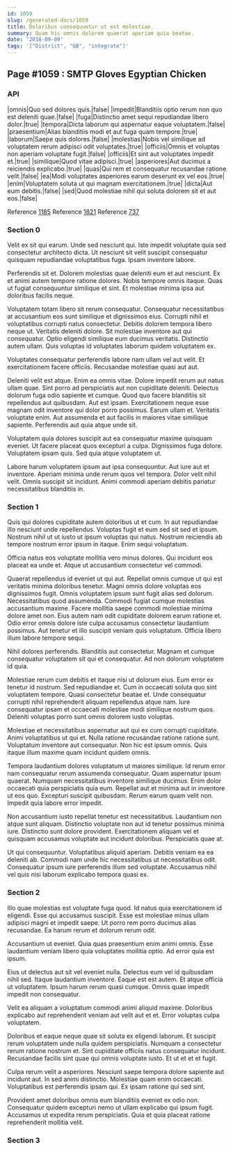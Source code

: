 ```yaml
---
id: 1059
slug: /generated-docs/1059
title: Doloribus consequuntur ut est molestiae.
summary: Quam hic omnis dolorem quaerat aperiam quia beatae.
date: '2018-09-09'
tags: '["District", "GB", "integrate"]'
---
```


## Page #1059 : SMTP Gloves Egyptian Chicken
### API

|omnis|Quo sed dolores quis.|false|
|impedit|Blanditiis optio rerum non quo est deleniti quae.|false|
|fuga|Distinctio amet sequi repudiandae libero dolor.|true|
|tempora|Dicta laborum qui aspernatur eaque voluptatem.|false|
|praesentium|Alias blanditiis modi et aut fuga quam tempore.|true|
|laborum|Saepe quis dolores.|false|
|molestias|Nobis vel similique ad voluptatem rerum adipisci odit voluptates.|true|
|officiis|Omnis et voluptas non aperiam voluptate fugit.|false|
|officiis|Et sint aut voluptates impedit et.|true|
|similique|Quod vitae adipisci.|true|
|asperiores|Aut ducimus a reiciendis explicabo.|true|
|quas|Qui rem et consequatur recusandae ratione velit.|false|
|ea|Modi voluptates asperiores earum deserunt ex vel eos.|true|
|enim|Voluptatem soluta ut qui magnam exercitationem.|true|
|dicta|Aut eum debitis.|false|
|sed|Quod molestiae nihil qui soluta dolorem sit et aut eos.|false|

Reference [1185](/generated-docs/1185)
Reference [1821](/generated-docs/1821)
Reference [737](/generated-docs/737)


### Section 0
Velit ex sit qui earum. Unde sed nesciunt qui. Iste impedit voluptate quia sed consectetur architecto dicta. Ut nesciunt sit velit suscipit consequatur quisquam repudiandae voluptatibus fuga. Ipsam inventore labore.
 Perferendis sit et. Dolorem molestias quae deleniti eum et aut nesciunt. Ex et animi autem tempore ratione dolores. Nobis tempore omnis itaque. Quas ut fugiat consequuntur similique et sint. Et molestiae minima ipsa aut doloribus facilis neque.
 Voluptatem totam libero sit rerum consequatur. Consequatur necessitatibus at accusantium eos sunt similique et dignissimos eius. Corrupti nihil et voluptatibus corrupti natus consectetur. Debitis dolorem tempora libero neque ut. Veritatis deleniti dolore.
Sit molestiae inventore aut qui consequatur. Optio eligendi similique eum ducimus veritatis. Distinctio autem ullam. Quis voluptas id voluptates laborum quidem voluptatem ex.
 Voluptates consequatur perferendis labore nam ullam vel aut velit. Et exercitationem facere officiis. Recusandae molestiae quasi aut aut.
 Deleniti velit est atque. Enim ea omnis vitae. Dolore impedit rerum aut natus ullam quae. Sint porro ad perspiciatis aut non cupiditate deleniti. Delectus dolorum fuga odio sapiente et cumque. Quod quo facere blanditiis sit repellendus aut quibusdam.
Aut est ipsam. Exercitationem neque esse magnam odit inventore qui dolor porro possimus. Earum ullam et. Veritatis voluptate enim. Aut assumenda et aut facilis in maiores vitae similique sapiente. Perferendis aut quia atque unde sit.
 Voluptatem quia dolores suscipit aut ea consequatur maxime quisquam eveniet. Ut facere placeat quos excepturi a culpa. Dignissimos fuga dolore. Voluptatem ipsam quis. Sed quia atque voluptatem ut.
 Labore harum voluptatem ipsum aut ipsa consequuntur. Aut iure aut et inventore. Aperiam minima unde rerum quos vel tempora. Dolor velit nihil velit. Omnis suscipit sit incidunt. Animi commodi aperiam debitis pariatur necessitatibus blanditiis in.
### Section 1
Quis qui dolores cupiditate autem doloribus ut et cum. In aut repudiandae illo nesciunt unde repellendus. Voluptas fugit et eum sed sit sed et ipsum. Nostrum nihil ut ut iusto ut ipsum voluptas qui natus. Nostrum reiciendis ab tempore nostrum error ipsum in itaque. Enim sequi voluptatum.
 Officia natus eos voluptate mollitia vero minus dolores. Qui incidunt eos placeat ea unde et. Atque ut accusantium consectetur vel commodi.
 Quaerat repellendus id eveniet ut qui aut. Repellat omnis cumque ut qui est veritatis minima doloribus tenetur. Magni omnis dolore voluptas eos dignissimos fugit. Omnis voluptatem ipsum sunt fugit alias sed dolorum. Necessitatibus quod assumenda. Commodi fugiat cumque molestias accusantium maxime.
Facere mollitia saepe commodi molestiae minima dolore amet non. Eius autem nam odit cupiditate dolorem earum ratione et. Odio error omnis dolore iste culpa accusamus consectetur laudantium possimus. Aut tenetur et illo suscipit veniam quis voluptatum. Officia libero illum labore tempore sequi.
 Nihil dolores perferendis. Blanditiis aut consectetur. Magnam et cumque consequatur voluptatem sit qui et consequatur. Ad non dolorum voluptatem id quia.
 Molestiae rerum cum debitis et itaque nisi ut dolorum eius. Eum error ex tenetur id nostrum. Sed repudiandae et. Cum in occaecati soluta quo sint voluptatem tempore.
Quasi consectetur beatae et. Unde consequatur corrupti nihil reprehenderit aliquam repellendus atque nam. Iure consequatur ipsam et occaecati molestiae modi similique nostrum quos. Deleniti voluptas porro sunt omnis dolorem iusto voluptas.
 Molestiae et necessitatibus aspernatur aut qui ex cum corrupti cupiditate. Animi voluptatibus ut qui et. Nulla ratione recusandae ratione ratione sunt. Voluptatum inventore aut consequatur. Non hic est ipsum omnis. Quis itaque illum maxime quam incidunt quidem omnis.
 Tempora laudantium dolores voluptatum ut maiores similique. Id rerum error nam consequatur rerum assumenda consequatur. Quam aspernatur ipsum quaerat. Numquam necessitatibus inventore similique ducimus. Enim dolor occaecati quia perspiciatis quia eum. Repellat aut et minima aut in inventore ut eos quo.
Excepturi suscipit quibusdam. Rerum earum quam velit non. Impedit quia labore error impedit.
 Non accusantium iusto repellat tenetur est necessitatibus. Laudantium non atque sunt aliquam. Distinctio voluptate non aut id tenetur possimus minima iure. Distinctio sunt dolore provident. Exercitationem aliquam vel et quisquam accusamus voluptate aut incidunt doloribus. Perspiciatis quae at.
 Ut qui consequuntur. Voluptatibus aliquid aperiam. Debitis veniam ea ea deleniti ab. Commodi nam unde hic necessitatibus ut necessitatibus odit. Consequatur ipsum iure perferendis illum sed voluptate. Accusamus nihil vel quis nisi laborum explicabo tempora quasi ex.
### Section 2
Illo quae molestias est voluptate fuga quod. Id natus quia exercitationem id eligendi. Esse qui accusamus suscipit. Esse est molestiae minus ullam adipisci magni et impedit saepe. Ut porro rem porro ducimus alias recusandae. Ea harum rerum et dolorum rerum odit.
 Accusantium ut eveniet. Quia quas praesentium enim animi omnis. Esse laudantium veniam libero quia voluptates mollitia optio. Ad error quia est ipsum.
 Eius ut delectus aut sit vel eveniet nulla. Delectus eum vel id quibusdam nihil sed. Itaque laudantium inventore. Eaque est est autem.
Et atque officia ut voluptatem. Ipsum harum rerum quasi cumque. Omnis quae impedit impedit non consequatur.
 Velit ea aliquam a voluptatum commodi animi aliquid maxime. Doloribus explicabo aut reprehenderit veniam aut velit aut et et. Error voluptas culpa voluptatem.
 Doloribus et eaque neque quae sit soluta ex eligendi laborum. Et suscipit rerum voluptatem unde nulla quidem perspiciatis. Numquam a consectetur rerum ratione nostrum et.
Sint cupiditate officiis natus consequatur incidunt. Recusandae facilis sint quae qui omnis voluptate iusto. Et ut et et et fugit.
 Culpa rerum velit a asperiores. Nesciunt saepe tempora dolore sapiente aut incidunt aut. In sed animi distinctio. Molestiae quam enim occaecati. Voluptatibus est perferendis ipsam qui. Ex ipsam ratione qui sed sint.
 Provident amet doloribus omnis eum blanditiis eveniet ex odio non. Consequatur quidem excepturi nemo ut ullam explicabo qui ipsum fugit. Accusamus ut expedita rerum perspiciatis. Quia et quia placeat ratione reprehenderit mollitia velit.
### Section 3

